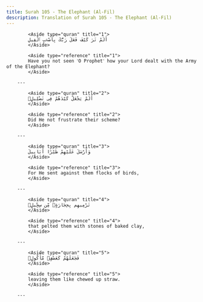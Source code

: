 ```yaml
---
title: Surah 105 - The Elephant (Al-Fil)
description: Translation of Surah 105 - The Elephant (Al-Fil)
---
```





            <Aside type="quran" title="1">
            أَلَمْ تَرَ كَيْفَ فَعَلَ رَبُّكَ بِأَصْحَٰبِ ٱلْفِيلِ
            </Aside>

            <Aside type="reference" title="1">
            Have you not seen ˹O Prophet˺ how your Lord dealt with the Army of the Elephant?
            </Aside>

        ---
        
            <Aside type="quran" title="2">
            أَلَمْ يَجْعَلْ كَيْدَهُمْ فِى تَضْلِيلٍۢ
            </Aside>

            <Aside type="reference" title="2">
            Did He not frustrate their scheme?
            </Aside>

        ---
        
            <Aside type="quran" title="3">
            وَأَرْسَلَ عَلَيْهِمْ طَيْرًا أَبَابِيلَ
            </Aside>

            <Aside type="reference" title="3">
            For He sent against them flocks of birds,
            </Aside>

        ---
        
            <Aside type="quran" title="4">
            تَرْمِيهِم بِحِجَارَةٍۢ مِّن سِجِّيلٍۢ
            </Aside>

            <Aside type="reference" title="4">
            that pelted them with stones of baked clay,
            </Aside>

        ---
        
            <Aside type="quran" title="5">
            فَجَعَلَهُمْ كَعَصْفٍۢ مَّأْكُولٍۭ
            </Aside>

            <Aside type="reference" title="5">
            leaving them like chewed up straw.
            </Aside>

        ---
        